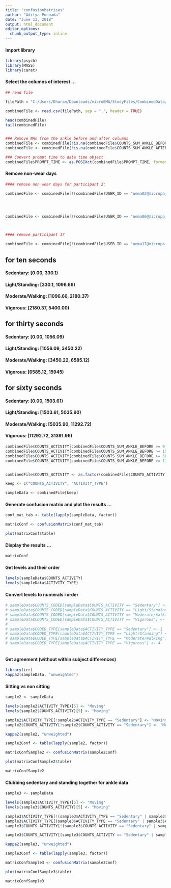 ```yaml
---
title: "confusionMatrices"
author: "Aditya Ponnada"
date: "June 13, 2018"
output: html_document
editor_options: 
  chunk_output_type: inline
---
```


#### Import library

```r
library(psych)
library(MASS)
library(caret)
```


#### Select the columns of interest ...

```r
## read file

filePath = "C:/Users/Dharam/Downloads/microEMA/StudyFiles/CombinedData/sixtySecMappedData.csv"

combinedFile <- read.csv(filePath, sep = ",", header = TRUE)

head(combinedFile)
tail(combinedFile)


### Remove NAs from the ankle before and after columns
combinedFile <- combinedFile[!is.na(combinedFile$COUNTS_SUM_ANKLE_BEFORE),]
combinedFile <- combinedFile[!is.na(combinedFile$COUNTS_SUM_ANKLE_AFTER),]

### Convert prompt time to date time object
combinedFile$PROMPT_TIME <- as.POSIXct(combinedFile$PROMPT_TIME, format = "%Y-%m-%d %H:%M:%OS")
```
#### Remove non-wear days

```r
#### remove non wear days for participant 2:

combinedFile <- combinedFile[!(combinedFile$USER_ID == "uema02@micropa_com" & ((combinedFile$PROMPT_TIME > as.POSIXct("2018-02-10 07:00:00") & combinedFile$PROMPT_TIME < as.POSIXct("2018-02-10 23:00:00")) | 
                                                                                 (combinedFile$PROMPT_TIME > as.POSIXct("2018-02-12 07:00:00") & combinedFile$PROMPT_TIME < as.POSIXct("2018-02-12 23:00:00")) |
                                                                                 (combinedFile$PROMPT_TIME > as.POSIXct("2018-02-22 07:00:00") & combinedFile$PROMPT_TIME < as.POSIXct("2018-02-22 23:00:00")))),]


combinedFile <- combinedFile[!(combinedFile$USER_ID == "uema06@micropa_com" & ((combinedFile$PROMPT_TIME > as.POSIXct("2018-02-24 00:00:00") & combinedFile$PROMPT_TIME < as.POSIXct("2018-02-24 10:00:00")))),]



#### remove participant 17

combinedFile <- combinedFile[!(combinedFile$USER_ID == "uema17@micropa_com"),]
```




## for ten seconds #####

#### Sedentary: [0.00, 330.1)
#### Light/Standing: [330.1, 1096.66)
#### Moderate/Walking: [1096.66, 2180.37)
#### Vigorous: [2180.37, 5400.00)

## for thirty seconds

#### Sedentary: [0.00, 1056.09)
#### Light/Standing: [1056.09, 3450.22)
#### Moderate/Walking: [3450.22, 6585.12)
#### Vigorous: [6585.12, 15945)

## for sixty seconds
#### Sedentary: [0.00, 1503.61)
#### Light/Standing: [1503.61, 5035.90)
#### Moderate/Walking: [5035.90, 11292.72)
#### Vigorous: [11292.72, 31391.96)




```r
combinedFile$COUNTS_ACTIVITY[combinedFile$COUNTS_SUM_ANKLE_BEFORE >= 0.00 & combinedFile$COUNTS_SUM_ANKLE_BEFORE < 1503.61] <- "Sedentary"
combinedFile$COUNTS_ACTIVITY[combinedFile$COUNTS_SUM_ANKLE_BEFORE >= 1503.61 & combinedFile$COUNTS_SUM_ANKLE_BEFORE < 5035.90] <- "Light/Standing"
combinedFile$COUNTS_ACTIVITY[combinedFile$COUNTS_SUM_ANKLE_BEFORE >= 5035.90 & combinedFile$COUNTS_SUM_ANKLE_BEFORE < 11292.72] <- "Moderate/Walking"
combinedFile$COUNTS_ACTIVITY[combinedFile$COUNTS_SUM_ANKLE_BEFORE >= 11292.72 & combinedFile$COUNTS_SUM_ANKLE_BEFORE < 31391.96] <- "Vigorous"


combinedFile$COUNTS_ACTIVITY <- as.factor(combinedFile$COUNTS_ACTIVITY)
```


```r
keep <- c("COUNTS_ACTIVITY", "ACTIVITY_TYPE")

sampleData <- combinedFile[keep]
```

#### Generate confusion matrix and plot the results ... 

```r
conf_mat_tab <- table(lapply(sampleData, factor))

matrixConf <- confusionMatrix(conf_mat_tab)

plot(matrixConf$table)
```

#### Display the results ...

```r
matrixConf
```

#### Get levels and their order
```r
levels(sampleData$COUNTS_ACTIVITY)
levels(sampleData$ACTIVITY_TYPE)
```

#### Convert levels to numerals i order
```r
# sampleData$COUNTS_CODED[sampleData$COUNTS_ACTIVITY == "Sedentary"] <- 1
# sampleData$COUNTS_CODED[sampleData$COUNTS_ACTIVITY == "Light/Standing"] <- 2
# sampleData$COUNTS_CODED[sampleData$COUNTS_ACTIVITY == "Moderate/Walking"] <- 3
# sampleData$COUNTS_CODED[sampleData$COUNTS_ACTIVITY == "Vigorous"] <- 4
# 
# sampleData$CODED_TYPE[sampleData$ACTIVITY_TYPE == "Sedentary"] <- 1
# sampleData$CODED_TYPE[sampleData$ACTIVITY_TYPE == "Light/Standing"] <- 2
# sampleData$CODED_TYPE[sampleData$ACTIVITY_TYPE == "Moderate/Walking"] <- 3
# sampleData$CODED_TYPE[sampleData$ACTIVITY_TYPE == "Vigorous"] <- 4



```


#### Get agreement (without within subject differences)

```r
library(irr)
kappa2(sampleData, "unweighted")
```

#### Sitting vs non sitting
```r
sample2 <- sampleData

levels(sample2$ACTIVITY_TYPE)[5] <- "Moving"
levels(sample2$COUNTS_ACTIVITY)[5] <- "Moving"

sample2$ACTIVITY_TYPE[!sample2$ACTIVITY_TYPE == "Sedentary"] <- "Moving"
sample2$COUNTS_ACTIVITY[!sample2$COUNTS_ACTIVITY == "Sedentary"] <- "Moving"

```

```r
kappa2(sample2, "unweighted")
```

```r
sample2Conf <- table(lapply(sample2, factor))

matrixConfSample2 <- confusionMatrix(sample2Conf)

plot(matrixConfSample2$table)

matrixConfSample2
```

#### Clubbing sedentary and standing together for ankle data
```r
sample3 <- sampleData

levels(sample3$ACTIVITY_TYPE)[5] <- "Moving"
levels(sample3$COUNTS_ACTIVITY)[5] <- "Moving"

sample3$ACTIVITY_TYPE[!(sample3$ACTIVITY_TYPE == "Sedentary" | sample3$ACTIVITY_TYPE == "Light/Standing")] <- "Moving"
sample3$ACTIVITY_TYPE[(sample3$ACTIVITY_TYPE == "Sedentary" | sample3$ACTIVITY_TYPE == "Light/Standing")] <- "Sedentary"
sample3$COUNTS_ACTIVITY[!(sample3$COUNTS_ACTIVITY == "Sedentary" | sample3$COUNTS_ACTIVITY == "Light/Standing")] <- "Moving"

sample3$COUNTS_ACTIVITY[(sample3$COUNTS_ACTIVITY == "Sedentary" | sample3$COUNTS_ACTIVITY == "Light/Standing")] <- "Sedentary"
```

```r
kappa2(sample3, "unweighted")
```
```r
sample3Conf <- table(lapply(sample3, factor))

matrixConfSample3 <- confusionMatrix(sample3Conf)

plot(matrixConfSample3$table)

matrixConfSample3
```
